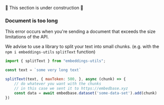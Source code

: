 
🚧 This section is under construction 🚧

### Document is too long

This  error occurs when you're sending a document that exceeds the size limitations of the API.

We advise to use a library to split your text into small chunks. (e.g. with the `npm i embeddings-utils` `splitText` function)


```js
import { splitText } from "embeddings-utils";

const text = `some very long text`

splitText(text, { maxToken: 500, }, async (chunk) => {
    // do whatever you want with the chunks
    // in this case we sent it to https://embedbase.xyz
    const data = await embedbase.dataset('some-data-set').add(chunk)
})
```

